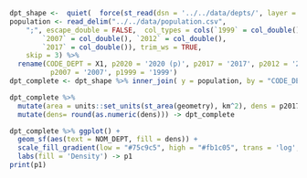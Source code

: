 

```r

dpt_shape <-  quiet(  force(st_read(dsn = '../../data/depts/', layer = 'DEPARTEMENT') ))
population <- read_delim("../../data/population.csv", 
    ";", escape_double = FALSE,  col_types = cols(`1999` = col_double(), 
        `2007` = col_double(), `2012` = col_double(), 
        `2017` = col_double()), trim_ws = TRUE, 
    skip = 3) %>% 
  rename(CODE_DEPT = X1, p2020 = '2020 (p)', p2017 = '2017', p2012 = '2012',
          p2007 = '2007', p1999 = '1999')
dpt_complete <- dpt_shape %>% inner_join( y = population, by = "CODE_DEPT")

dpt_complete %>%
  mutate(area = units::set_units(st_area(geometry), km^2), dens = p2017/area) %>%
  mutate(dens= round(as.numeric(dens))) -> dpt_complete

dpt_complete %>% ggplot() +
  geom_sf(aes(text = NOM_DEPT, fill = dens)) +
  scale_fill_gradient(low = "#75c9c5", high = "#fb1c05", trans = 'log', breaks = c(50, 500, 5000))+
  labs(fill = 'Density') -> p1
print(p1)
```